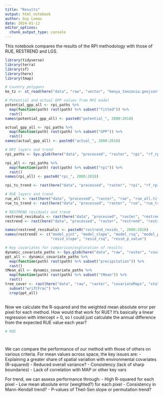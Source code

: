 ```yaml
---
title: "Results"
output: html_notebook
author: Guy Lomax
date: 2024-01-12
editor_options: 
  chunk_output_type: console
---
```


This notebook compares the results of the RPI methodology with those of RUE,
RESTREND and LGS.

```r

library(tidyverse)
library(terra)
library(sf)
library(here)
library(tmap)

```


```r

# Country polygons
ke_tz <- st_read(here("data", "raw", "vector", "kenya_tanzania.geojson"))

# Potential and actual GPP values from RPI model
potential_gpp_all <- rpi_paths %>%
  map(function(path) rast(path) %>% subset("fitted")) %>%
  rast()
names(potential_gpp_all) <- paste0("potential_", 2000:2018)

actual_gpp_all <- rpi_paths %>%
  map(function(path) rast(path) %>% subset("GPP")) %>%
  rast()
names(actual_gpp_all) <- paste0("actual_", 2000:2018)

# RPI layers and trend
rpi_paths <- Sys.glob(here("data", "processed", "raster", "rpi", "rf_rpi_rast_20*.tif"))

rpi_all <- rpi_paths %>%
  map(function(path) rast(path) %>% subset("rpi")) %>%
  rast()
names(rpi_all) <- paste0("rpi_", 2000:2018)

rpi_ts_trend <- rast(here("data", "processed", "raster", "rpi", "rf_rpi_ts_trend.tif"))

# RUE layers and trend
rue_all <- rast(here("data", "processed", "raster", "rue", "rue_all.tif"))
rue_ts_trend <- rast(here("data", "processed", "raster", "rue", "rue_trend.tif"))

# RESTREND residuals and trend
restrend_residuals <- rast(here("data", "processed", "raster", "restrend", "restrend_resids.tif"))[5:23]
restrend <- rast(here("data", "processed", "raster", "restrend", "restrend_results.tif"))

names(restrend_residuals) <- paste0("restrend_resids_", 2000:2018)
names(restrend) <- c("model_yint", "model_slope", "model_rsq", "model_p_value",
                     "resid_slope", "resid_rsq", "resid_p_value")

# Key covariates for comparison/exploration of results
dynamic_covariate_paths <- Sys.glob(here("data", "raw", "raster", "covariateMaps", "dynamicVars*.tif"))
ppt_all <- dynamic_covariate_paths %>%
  map(function(path) rast(path) %>% subset("precipitation")) %>%
  rast()
tMean_all <- dynamic_covariate_paths %>%
  map(function(path) rast(path) %>% subset("tMean")) %>%
  rast()
tree_cover <- rast(here("data", "raw", "raster", "covariateMaps", "staticVars.tif")) %>%
  subset("wriTCFrac") %>%
  crop(ppt_all)
  

```


Now we calculate the R-squared and the weighted mean absolute error per pixel
for each method. How would that work for RUE? It's basically a linear regression
with intercept = 0, so I could just calculate the annual difference from the
expected RUE value each year? 

```r

# RUE




```



We can compare the performance of our method with those of others on various
criteria. For mean values across space, the key issues are:
- Explaining a greater share of spatial variation with environmental
covariates (R-squared)
- Reduced overall variance?
- Consistency (lack of sharp boundaries)
- Lack of correlation with MAP or other key vars

For trend, we can assess performance through:
- High R-squared for each pixel
- Low mean absolute error (weighted?) for each pixel
- Consistency in Mann-Kendall trend?
- P-values of Theil-Sen slope or permutation trend?
